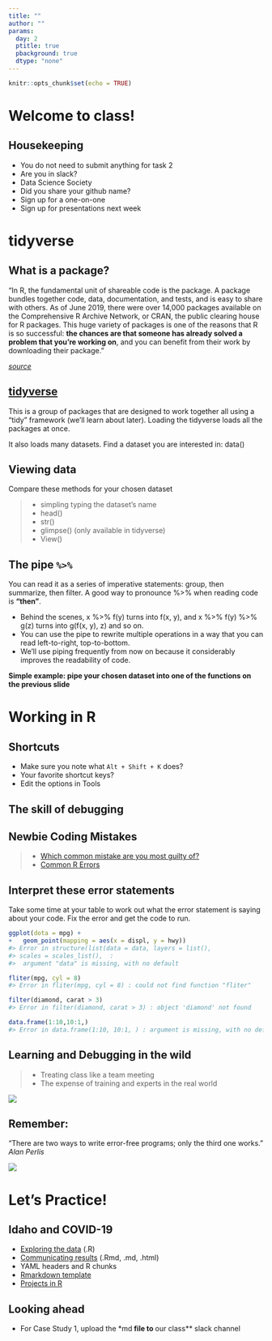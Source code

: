 ```yaml
---
title: ""
author: ""
params:
  day: 2
  ptitle: true
  pbackground: true
  dtype: "none"
---
```


```r
knitr::opts_chunk$set(echo = TRUE)
```

# Welcome to class! {data-background=#f7d754}

## Housekeeping

- You do not need to submit anything for task 2
- Are you in slack?
- Data Science Society
- Did you share your github name?
- Sign up for a one-on-one
- Sign up for presentations next week

# tidyverse {data-background=#f7d754}

## What is a package?

"In R, the fundamental unit of shareable code is the package. A package bundles together code, data, documentation, and tests, and is easy to share with others. As of June 2019, there were over 14,000 packages available on the Comprehensive R Archive Network, or CRAN, the public clearing house for R packages. This huge variety of packages is one of the reasons that R is so successful: **the chances are that someone has already solved a problem that you're working on**, and you can benefit from their work by downloading their package." 

[*source*](https://r-pkgs.org/intro.html)

## [tidyverse](https://www.tidyverse.org/)

This is a group of packages that are designed to work together all using a "tidy" framework (we'll learn about later). Loading the tidyverse loads all the packages at once.

It also loads many datasets. Find a dataset you are interested in: data()

## Viewing data

Compare these methods for your chosen dataset

> - simpling typing the dataset's name
> - head()
> - str()
> - glimpse() (only available in tidyverse)
> - View()

## The pipe `%>%`

You can read it as a series of imperative statements: group, then summarize, then filter. A good way to pronounce %>% when reading code is **"then"**.

* Behind the scenes, x %>% f(y) turns into f(x, y), and x %>% f(y) %>% g(z) turns into g(f(x, y), z) and so on. 
* You can use the pipe to rewrite multiple operations in a way that you can read left-to-right, top-to-bottom. 
* We'll use piping frequently from now on because it considerably improves the readability of code.

**Simple example: pipe your chosen dataset into one of the functions on the previous slide**

# Working in R {data-background=#f7d754}

## Shortcuts

- Make sure you note what `Alt + Shift + K` does?
<!-- I like ctrl + shift + c, to comment blocks of code and add comments in an Rmd file -->
<!-- I also like the command/control enter to run a line of code -->
- Your favorite shortcut keys?
- Edit the options in Tools

## The skill of debugging

## Newbie Coding Mistakes

> - [Which common mistake are you most guilty of?](https://jscomplete.com/learn/pro-programmer/beginner-programmers-mistakes)
> - [Common R Errors](https://www.r-bloggers.com/common-r-programming-errors-faced-by-beginners/)

## Interpret these error statements

Take some time at your table to work out what the error statement is saying about your code. Fix the error and get the code to run.

```R
ggplot(dota = mpg) + 
+   geom_point(mapping = aes(x = displ, y = hwy))
#> Error in structure(list(data = data, layers = list(), 
#> scales = scales_list(),  : 
#>  argument "data" is missing, with no default
```

```r
fliter(mpg, cyl = 8)
#> Error in fliter(mpg, cyl = 8) : could not find function "fliter"
```

```r
filter(diamond, carat > 3)
#> Error in filter(diamond, carat > 3) : object 'diamond' not found
```

```r
data.frame(1:10,10:1,)
#> Error in data.frame(1:10, 10:1, ) : argument is missing, with no default
```

## Learning and Debugging in the wild

> - Treating class like a team meeting
> - The expense of training and experts in the real world

![](http://i0.kym-cdn.com/photos/images/newsfeed/001/297/214/908.jpg)

## Remember:

"There are two ways to write error-free programs; only the third one works." *Alan Perlis*

![](images/frizzle.png)


# Let's Practice! {data-background=#f7d754}

## Idaho and COVID-19

- [Exploring the data](https://covidtracking.com/data/state/idaho) (.R)
- [Communicating results](https://rmarkdown.rstudio.com/lesson-2.html) (.Rmd, .md, .html)
- YAML headers and R chunks
- [Rmarkdown template](https://byuistats.github.io/M335/rpages.html#rmd_template)
- [Projects in R](https://r4ds.had.co.nz/workflow-projects.html)

## Looking ahead

- For Case Study 1, upload the *md** file to **our class** slack channel